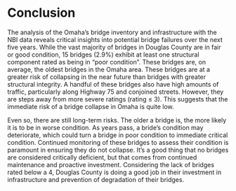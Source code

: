 # Conclusion

The analysis of the Omaha's bridge inventory and infrastructure with the NBI data reveals critical insights into potential bridge failures over the next five years. While the vast majority of bridges in Douglas County are in fair or good condition, 15 bridges (2.9%) exhibit at least one structural component rated as being in "poor condition". These bridges are, on average, the oldest bridges in the Omaha area. These bridges are at a greater risk of collapsing in the near future than bridges with greater structural integrity. A handful of these bridges also have high amounts of traffic, particularly along Highway 75 and conjoined streets. However, they are steps away from more severe ratings (rating ≤ 3). This suggests that the immediate risk of a bridge collapse in Omaha is quite low.

Even so, there are still long-term risks. The older a bridge is, the more likely it is to be in worse condition. As years pass, a bride's condition may deteriorate, which could turn a bridge in poor condition to immediate critical condition. Continued monitoring of these bridges to assess their condition is paramount in ensuring they do not collapse. It's a good thing that no bridges are considered critically deficient, but that comes from continued maintenance and proactive investment. Considering the lack of bridges rated below a 4, Douglas County is doing a good job in their investment in infrastructure and prevention of degradation of their bridges.
